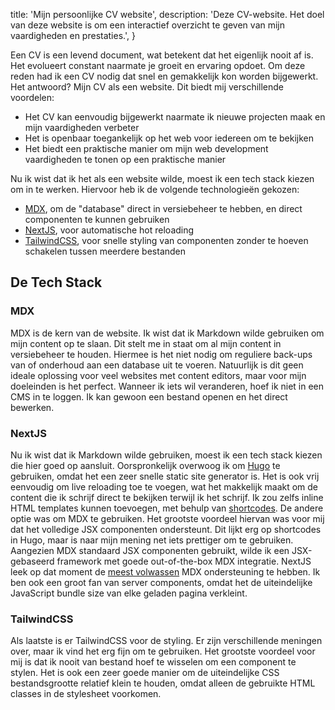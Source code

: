   title: 'Mijn persoonlijke CV website',
  description:
    'Deze CV-website. Het doel van deze website is om een interactief overzicht te geven van mijn vaardigheden en prestaties.',
}

Een CV is een levend document, wat betekent dat het eigenlijk nooit af is.
Het evolueert constant naarmate je groeit en ervaring opdoet.
Om deze reden had ik een CV nodig dat snel en gemakkelijk kon worden bijgewerkt.
Het antwoord? Mijn CV als een website. Dit biedt mij verschillende voordelen:

- Het CV kan eenvoudig bijgewerkt naarmate ik nieuwe projecten maak en mijn vaardigheden verbeter
- Het is openbaar toegankelijk op het web voor iedereen om te bekijken
- Het biedt een praktische manier om mijn web development vaardigheden te tonen op een praktische manier

Nu ik wist dat ik het als een website wilde, moest ik een tech stack kiezen om in te werken.
Hiervoor heb ik de volgende technologieën gekozen:

- [MDX](https://mdxjs.com/), om de "database" direct in versiebeheer te hebben, en direct componenten te kunnen gebruiken
- [NextJS](https://nextjs.org/), voor automatische hot reloading
- [TailwindCSS](https://tailwindcss.com/), voor snelle styling van componenten zonder te hoeven schakelen tussen meerdere bestanden

## De Tech Stack

### MDX

MDX is de kern van de website. Ik wist dat ik Markdown wilde gebruiken om mijn content op te slaan.
Dit stelt me in staat om al mijn content in versiebeheer te houden.
Hiermee is het niet nodig om reguliere back-ups van of onderhoud aan een database uit te voeren.
Natuurlijk is dit geen ideale oplossing voor veel websites met content editors, maar voor mijn doeleinden is het perfect.
Wanneer ik iets wil veranderen, hoef ik niet in een CMS in te loggen. Ik kan gewoon een bestand openen en het direct bewerken.

### NextJS

Nu ik wist dat ik Markdown wilde gebruiken, moest ik een tech stack kiezen die hier goed op aansluit.
Oorspronkelijk overwoog ik om [Hugo](https://gohugo.io/) te gebruiken, omdat het een zeer snelle static site generator is.
Het is ook vrij eenvoudig om live reloading toe te voegen, wat het makkelijk maakt om de content die ik schrijf direct te bekijken terwijl ik het schrijf.
Ik zou zelfs inline HTML templates kunnen toevoegen, met behulp van [shortcodes](https://gohugo.io/content-management/shortcodes/).
De andere optie was om MDX te gebruiken.
Het grootste voordeel hiervan was voor mij dat het volledige JSX componenten ondersteunt.
Dit lijkt erg op shortcodes in Hugo, maar is naar mijn mening net iets prettiger om te gebruiken.
Aangezien MDX standaard JSX componenten gebruikt, wilde ik een JSX-gebaseerd framework met goede out-of-the-box MDX integratie.
NextJS leek op dat moment de [meest volwassen](https://nextjs.org/docs/app/building-your-application/configuring/mdx) MDX ondersteuning te hebben.
Ik ben ook een groot fan van server components, omdat het de uiteindelijke JavaScript bundle size van elke geladen pagina verkleint.

### TailwindCSS

Als laatste is er TailwindCSS voor de styling.
Er zijn verschillende meningen over, maar ik vind het erg fijn om te gebruiken.
Het grootste voordeel voor mij is dat ik nooit van bestand hoef te wisselen om een component te stylen.
Het is ook een zeer goede manier om de uiteindelijke CSS bestandsgrootte relatief
klein te houden, omdat alleen de gebruikte HTML classes in de stylesheet voorkomen.
